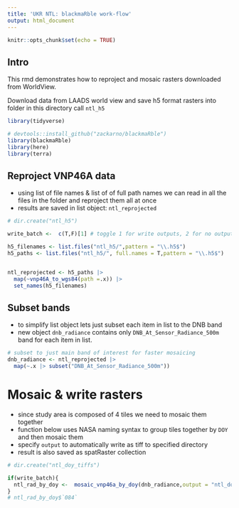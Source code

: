 ```yaml
---
title: 'UKR NTL: blackmaRble work-flow'
output: html_document
---
```


```r
knitr::opts_chunk$set(echo = TRUE)
```

## Intro

This rmd demonstrates how to reproject and mosaic rasters downloaded from WorldView.

Download data from LAADS world view and save h5 format rasters into folder in this directory call `ntl_h5`


```r
library(tidyverse)

# devtools::install_github("zackarno/blackmaRble")
library(blackmaRble)
library(here)
library(terra)
```

## Reproject VNP46A data

- using list of file names & list of of full path names we can read in all the files in the folder and reproject them all at once
- results are saved in list object: `ntl_reprojected`

```r
# dir.create("ntl_h5")

write_batch <-  c(T,F)[1] # toggle 1 for write outputs, 2 for no outputs

h5_filenames <- list.files("ntl_h5/",pattern = "\\.h5$")
h5_paths <- list.files("ntl_h5/", full.names = T,pattern = "\\.h5$")


ntl_reprojected <- h5_paths |> 
  map(~vnp46A_to_wgs84(path =.x)) |> 
  set_names(h5_filenames)
```

## Subset bands

- to simplify list object lets just subset each item in list to the DNB band
- new object `dnb_radiance` contains only `DNB_At_Sensor_Radiance_500m` band for each item in list.

```r
# subset to just main band of interest for faster mosaicing
dnb_radiance <- ntl_reprojected |> 
  map(~.x |> subset("DNB_At_Sensor_Radiance_500m"))

```


# Mosaic & write rasters 
- since study area is composed of 4 tiles we need to mosaic them together
- function below uses NASA naming syntax to group tiles together by `DOY` and then mosaic them
- specify `output` to automatically write as tiff to specified directory
- result is also saved as spatRaster collection

```r
# dir.create("ntl_doy_tiffs")

if(write_batch){
  ntl_rad_by_doy <-  mosaic_vnp46a_by_doy(dnb_radiance,output = "ntl_doy_tiffs")
}
# ntl_rad_by_doy$`084`
```


